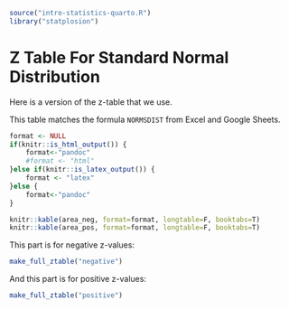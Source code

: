 ```r
source("intro-statistics-quarto.R")
library("statplosion")

```

# Z Table For Standard Normal Distribution {#z-table}

Here is a version of the z-table that we use. 

This table matches the formula `NORMSDIST` from Excel and Google Sheets. 

```r
format <- NULL
if(knitr::is_html_output()) {
    format<-"pandoc"
    #format <- "html"
}else if(knitr::is_latex_output()) {
    format <- "latex"
}else {
    format<-"pandoc"
} 

knitr::kable(area_neg, format=format, longtable=F, booktabs=T)
knitr::kable(area_pos, format=format, longtable=F, booktabs=T)
```

This part is for negative z-values: 

```r
make_full_ztable("negative")
```

And this part is for positive z-values: 

```r
make_full_ztable("positive")
```
